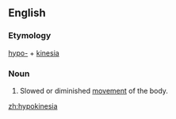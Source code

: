 ==English==

===Etymology===
[[hypo-]] + [[kinesia]]

===Noun===
{{en-noun|-}}

# {{context|pathology}} Slowed or diminished [[movement]] of the body.

[[zh:hypokinesia]]